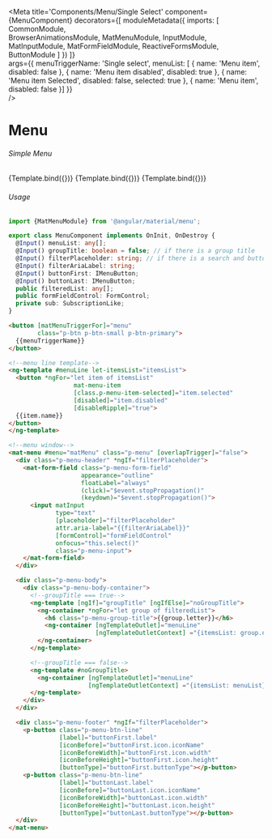 



<Meta title='Components/Menu/Single Select'
    component={MenuComponent}
    decorators={[
      moduleMetadata({
          imports: [
              CommonModule,            
              BrowserAnimationsModule,
              MatMenuModule,
              InputModule,
              MatInputModule,
              MatFormFieldModule,
              ReactiveFormsModule,
              ButtonModule
          ]
      })
    ]}  
    args={{
      menuTriggerName: 'Single select',
      menuList: [
        { name: 'Menu item',
          disabled: false
        },
        { name: 'Menu item disabled',
          disabled: true
        },
        { name: 'Menu item Selected',
          disabled: false,
          selected: true
        },
        { name: 'Menu item',
          disabled: false
        }]
    }}  
 />

# Menu


###### Simple Menu
<Canvas>
  <Story name="Simple Menu"
    args={{ 
    }}>
    {Template.bind({})}
  </Story>
  <Story name="Simple Menu with Group"
    args={{ 
      menuTriggerName: 'Select with Groups',
      groupTitle: true,
      menuList: stateGroups
    }}>
    {Template.bind({})}
  </Story>
  <Story name="Menu with Filter"
    args={{ 
      menuTriggerName: 'Menu with Filter',
      menuList: stateGroups,
      groupTitle: true,
      filterAriaLabel: 'Find Label',
      filterPlaceholder: 'Find Label',
      buttonFirst: {
        label: 'Share',
        buttonType: ButtonTypeEnum.Tertiary,
        icon: {
          iconName: 'eraser',
          width: '15',
          height: '15'
        }
      },
      buttonLast: {
        label: 'Reset',
        buttonType: ButtonTypeEnum.Tertiary,
        icon: {
          iconName: 'eraser',
          width: '15',
          height: '15'
        }
      }
    }}>
    {Template.bind({})}
  </Story>
</Canvas>

###### Usage
```ts
import {MatMenuModule} from '@angular/material/menu';

export class MenuComponent implements OnInit, OnDestroy {
  @Input() menuList: any[];
  @Input() groupTitle: boolean = false; // if there is a group title
  @Input() filterPlaceholder: string; // if there is a search and buttons
  @Input() filterAriaLabel: string;
  @Input() buttonFirst: IMenuButton;
  @Input() buttonLast: IMenuButton;
  public filteredList: any[];
  public formFieldControl: FormControl;
  private sub: SubscriptionLike;
}
```
```html
<button [matMenuTriggerFor]="menu"
        class="p-btn p-btn-small p-btn-primary">
  {{menuTriggerName}}
</button>

<!--menu line template-->
<ng-template #menuLine let-itemsList="itemsList">
  <button *ngFor="let item of itemsList"
                  mat-menu-item
                  [class.p-menu-item-selected]="item.selected"
                  [disabled]="item.disabled"
                  [disableRipple]="true">
  {{item.name}}
</button>
</ng-template>

<!--menu window-->
<mat-menu #menu="matMenu" class="p-menu" [overlapTrigger]="false">
  <div class="p-menu-header" *ngIf="filterPlaceholder">
    <mat-form-field class="p-menu-form-field"
                    appearance="outline"
                    floatLabel="always"
                    (click)="$event.stopPropagation()"
                    (keydown)="$event.stopPropagation()">
      <input matInput
             type="text"
             [placeholder]="filterPlaceholder"
             attr.aria-label="{{filterAriaLabel}}"
             [formControl]="formFieldControl"
             onfocus="this.select()"
             class="p-menu-input">
    </mat-form-field>
  </div>

  <div class="p-menu-body">
    <div class="p-menu-body-container">
      <!--groupTitle === true-->
      <ng-template [ngIf]="groupTitle" [ngIfElse]="noGroupTitle">
        <ng-container *ngFor="let group of filteredList">
          <h6 class="p-menu-group-title">{{group.letter}}</h6>
          <ng-container [ngTemplateOutlet]="menuLine"
                        [ngTemplateOutletContext] ="{itemsList: group.names}"></ng-container>
        </ng-container>
      </ng-template>

      <!--groupTitle === false-->
      <ng-template #noGroupTitle>
        <ng-container [ngTemplateOutlet]="menuLine"
                      [ngTemplateOutletContext] ="{itemsList: menuList}"></ng-container>
      </ng-template>
    </div>
  </div>

  <div class="p-menu-footer" *ngIf="filterPlaceholder">
    <p-button class="p-menu-btn-line"
              [label]="buttonFirst.label"
              [iconBefore]="buttonFirst.icon.iconName"
              [iconBeforeWidth]="buttonFirst.icon.width"
              [iconBeforeHeight]="buttonFirst.icon.height"
              [buttonType]="buttonFirst.buttonType"></p-button>
    <p-button class="p-menu-btn-line"
              [label]="buttonLast.label"
              [iconBefore]="buttonLast.icon.iconName"
              [iconBeforeWidth]="buttonLast.icon.width"
              [iconBeforeHeight]="buttonLast.icon.height"
              [buttonType]="buttonLast.buttonType"></p-button>
  </div>
</mat-menu>
```